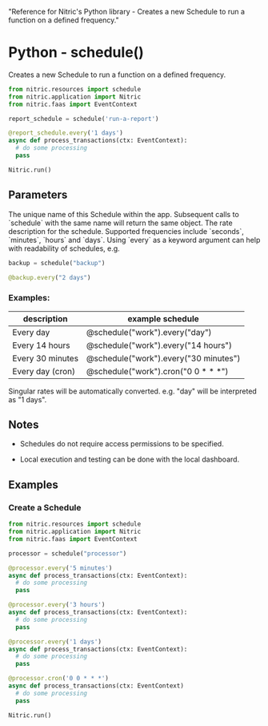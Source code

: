   "Reference for Nitric's Python library - Creates a new Schedule to run a function on a defined frequency."

# Python - schedule()

Creates a new Schedule to run a function on a defined frequency.

```python
from nitric.resources import schedule
from nitric.application import Nitric
from nitric.faas import EventContext

report_schedule = schedule('run-a-report')

@report_schedule.every('1 days')
async def process_transactions(ctx: EventContext):
  # do some processing
  pass

Nitric.run()
```

## Parameters

<Properties>
  <Property name="description" required type="string">
    The unique name of this Schedule within the app. Subsequent calls to `schedule` with the same name will return the same object.
  </Property>
  <Property name="every" required type="string">
    The rate description for the schedule. Supported frequencies include `seconds`, `minutes`, `hours` and `days`.
    Using `every` as a keyword argument can help with readability of schedules, e.g.

```python
backup = schedule("backup")

@backup.every("2 days")
```

  </Property>
</Properties>

### Examples:

| description      | example schedule                       |
| ---------------- | -------------------------------------- |
| Every day        | @schedule("work").every("day")         |
| Every 14 hours   | @schedule("work").every("14 hours")    |
| Every 30 minutes | @schedule("work").every("30 minutes")  |
| Every day (cron) | @schedule("work").cron("0 0 \* \* \*") |

<Note>
  Singular rates will be automatically converted. e.g. "day" will be interpreted
  as "1 days".
</Note>

## Notes

- Schedules do not require access permissions to be specified.

- Local execution and testing can be done with the local dashboard.

## Examples

### Create a Schedule

```python
from nitric.resources import schedule
from nitric.application import Nitric
from nitric.faas import EventContext

processor = schedule("processor")

@processor.every('5 minutes')
async def process_transactions(ctx: EventContext):
  # do some processing
  pass

@processor.every('3 hours')
async def process_transactions(ctx: EventContext):
  # do some processing
  pass

@processor.every('1 days')
async def process_transactions(ctx: EventContext):
  # do some processing
  pass

@processor.cron('0 0 * * *')
async def process_transactions(ctx: EventContext)
  # do some processing
  pass

Nitric.run()
```
